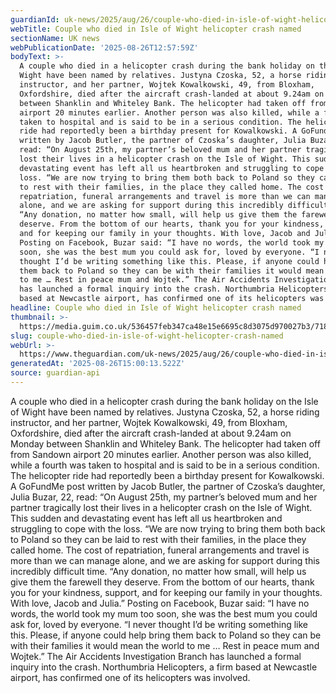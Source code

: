 ```yaml
---
guardianId: uk-news/2025/aug/26/couple-who-died-in-isle-of-wight-helicopter-crash-named
webTitle: Couple who died in Isle of Wight helicopter crash named
sectionName: UK news
webPublicationDate: '2025-08-26T12:57:59Z'
bodyText: >-
  A couple who died in a helicopter crash during the bank holiday on the Isle of
  Wight have been named by relatives. Justyna Czoska, 52, a horse riding
  instructor, and her partner, Wojtek Kowalkowski, 49, from Bloxham,
  Oxfordshire, died after the aircraft crash-landed at about 9.24am on Monday
  between Shanklin and Whiteley Bank. The helicopter had taken off from Sandown
  airport 20 minutes earlier. Another person was also killed, while a fourth was
  taken to hospital and is said to be in a serious condition. The helicopter
  ride had reportedly been a birthday present for Kowalkowski. A GoFundMe post
  written by Jacob Butler, the partner of Czoska’s daughter, Julia Buzar, 22,
  read: “On August 25th, my partner’s beloved mum and her partner tragically
  lost their lives in a helicopter crash on the Isle of Wight. This sudden and
  devastating event has left all us heartbroken and struggling to cope with the
  loss. “We are now trying to bring them both back to Poland so they can be laid
  to rest with their families, in the place they called home. The cost of
  repatriation, funeral arrangements and travel is more than we can manage
  alone, and we are asking for support during this incredibly difficult time.
  “Any donation, no matter how small, will help us give them the farewell they
  deserve. From the bottom of our hearts, thank you for your kindness, support,
  and for keeping our family in your thoughts. With love, Jacob and Julia.”
  Posting on Facebook, Buzar said: “I have no words, the world took my mum too
  soon, she was the best mum you could ask for, loved by everyone. “I never
  thought I’d be writing something like this. Please, if anyone could help bring
  them back to Poland so they can be with their families it would mean the world
  to me … Rest in peace mum and Wojtek.” The Air Accidents Investigation Branch
  has launched a formal inquiry into the crash. Northumbria Helicopters, a firm
  based at Newcastle airport, has confirmed one of its helicopters was involved.
headline: Couple who died in Isle of Wight helicopter crash named
thumbnail: >-
  https://media.guim.co.uk/536457feb347ca48e15e6695c8d3075d970027b3/718_441_884_707/500.jpg
slug: couple-who-died-in-isle-of-wight-helicopter-crash-named
webUrl: >-
  https://www.theguardian.com/uk-news/2025/aug/26/couple-who-died-in-isle-of-wight-helicopter-crash-named
generatedAt: '2025-08-26T15:00:13.522Z'
source: guardian-api
---
```

A couple who died in a helicopter crash during the bank holiday on the Isle of Wight have been named by relatives. Justyna Czoska, 52, a horse riding instructor, and her partner, Wojtek Kowalkowski, 49, from Bloxham, Oxfordshire, died after the aircraft crash-landed at about 9.24am on Monday between Shanklin and Whiteley Bank. The helicopter had taken off from Sandown airport 20 minutes earlier. Another person was also killed, while a fourth was taken to hospital and is said to be in a serious condition. The helicopter ride had reportedly been a birthday present for Kowalkowski. A GoFundMe post written by Jacob Butler, the partner of Czoska’s daughter, Julia Buzar, 22, read: “On August 25th, my partner’s beloved mum and her partner tragically lost their lives in a helicopter crash on the Isle of Wight. This sudden and devastating event has left all us heartbroken and struggling to cope with the loss. “We are now trying to bring them both back to Poland so they can be laid to rest with their families, in the place they called home. The cost of repatriation, funeral arrangements and travel is more than we can manage alone, and we are asking for support during this incredibly difficult time. “Any donation, no matter how small, will help us give them the farewell they deserve. From the bottom of our hearts, thank you for your kindness, support, and for keeping our family in your thoughts. With love, Jacob and Julia.” Posting on Facebook, Buzar said: “I have no words, the world took my mum too soon, she was the best mum you could ask for, loved by everyone. “I never thought I’d be writing something like this. Please, if anyone could help bring them back to Poland so they can be with their families it would mean the world to me … Rest in peace mum and Wojtek.” The Air Accidents Investigation Branch has launched a formal inquiry into the crash. Northumbria Helicopters, a firm based at Newcastle airport, has confirmed one of its helicopters was involved.
